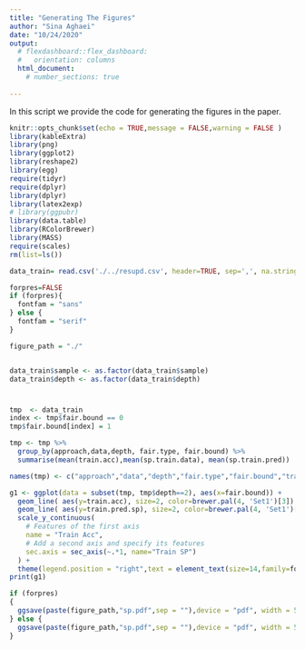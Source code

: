 ```yaml
---
title: "Generating The Figures"
author: "Sina Aghaei"
date: "10/24/2020"
output: 
  # flexdashboard::flex_dashboard:
  #   orientation: columns
  html_document:
    # number_sections: true
 
---
```



In this script we provide the code for generating the figures in the paper.


```r
knitr::opts_chunk$set(echo = TRUE,message = FALSE,warning = FALSE )
library(kableExtra)
library(png)
library(ggplot2)
library(reshape2)
library(egg)
require(tidyr)
require(dplyr)
library(dplyr)
library(latex2exp)
# library(ggpubr)
library(data.table)
library(RColorBrewer)
library(MASS)
require(scales)
rm(list=ls())

data_train= read.csv('./../resupd.csv', header=TRUE, sep=',', na.strings="", stringsAsFactors =TRUE) 

forpres=FALSE
if (forpres){
  fontfam = "sans"
} else {
  fontfam = "serif"
}

figure_path = "./"


data_train$sample <- as.factor(data_train$sample)
data_train$depth <- as.factor(data_train$depth)

```


# 
```r
tmp  <- data_train
index <- tmp$fair.bound == 0
tmp$fair.bound[index] = 1

tmp <- tmp %>%
  group_by(approach,data,depth, fair.type, fair.bound) %>%
  summarise(mean(train.acc),mean(sp.train.data), mean(sp.train.pred))

names(tmp) <- c("approach","data","depth","fair.type","fair.bound","train.acc","train.data.sp","train.pred.sp")

g1 <- ggplot(data = subset(tmp, tmp$depth==2), aes(x=fair.bound)) +
  geom_line( aes(y=train.acc), size=2, color=brewer.pal(4, 'Set1')[3]) + 
  geom_line( aes(y=train.pred.sp), size=2, color=brewer.pal(4, 'Set1')[2]) +
  scale_y_continuous(
    # Features of the first axis
    name = "Train Acc",
    # Add a second axis and specify its features
    sec.axis = sec_axis(~.*1, name="Train SP")
  ) +
  theme(legend.position = "right",text = element_text(size=14,family=fontfam)) 
print(g1)

if (forpres)
{
  ggsave(paste(figure_path,"sp.pdf",sep = ""),device = "pdf", width = 5, height = 3.3, units =  "in")
} else {
  ggsave(paste(figure_path,"sp.pdf",sep = ""),device = "pdf", width = 5, height = 3.3, units =  "in")
}

```
